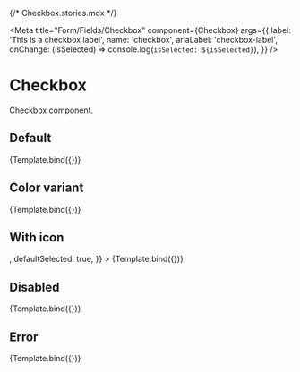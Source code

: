 {/* Checkbox.stories.mdx */}

<Meta
  title="Form/Fields/Checkbox"
  component={Checkbox}
  args={{
    label: 'This is a checkbox label',
    name: 'checkbox',
    ariaLabel: 'checkbox-label',
    onChange: (isSelected) => console.log(`isSelected: ${isSelected}`),
  }}
/>


# Checkbox

Checkbox component.

## Default
<Canvas>
  <Story
    name="Default"
    args={{
      id: 'checkbox-1'
    }}
  >
    {Template.bind({})}
  </Story>
</Canvas>

## Color variant
<Canvas>
  <Story
    name="Gray"
    args={{
      id: 'checkbox-8',
      tokens: {
        color: 'gray'
      }
    }}
  >
    {Template.bind({})}
  </Story>
</Canvas>

## With icon
<Canvas>
  <Story 
    name="With icon"
    args={{
      id: 'checkbox-2',
      icon: <Check />,
      defaultSelected: true,
    }}
  >
    {Template.bind({})}
  </Story>
</Canvas>

## Disabled
<Canvas>
  <Story
    name="Disabled"
    args={{
      id: 'checkbox-3',
      isDisabled: true,
    }}
  >
    {Template.bind({})}
  </Story>
</Canvas>

## Error
<Canvas>
  <Story
    name="Error"
    args={{
      id: 'checkbox-4',
      isError: true,
      errorMessage: 'This is an error message',
    }}
  >
    {Template.bind({})}
  </Story>
</Canvas>

